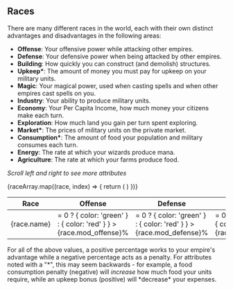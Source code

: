 
## Races

There are many different races in the world, each with their own distinct advantages and disadvantages in the following areas:

- **Offense**: Your offensive power while attacking other empires.
- **Defense**: Your defensive power when being attacked by other empires.
- **Building**: How quickly you can construct (and demolish) structures.
- **Upkeep\***: The amount of money you must pay for upkeep on your military units.
- **Magic**: Your magical power, used when casting spells and when other empires cast spells on you.
- **Industry**: Your ability to produce military units.
- **Economy**: Your Per Capita Income, how much money your citizens make each turn.
- **Exploration**: How much land you gain per turn spent exploring.
- **Market\***: The prices of military units on the private market.
- **Consumption\***: The amount of food your population and military consumes each turn.
- **Energy**: The rate at which your wizards produce mana.
- **Agriculture**: The rate at which your farms produce food.

_Scroll left and right to see more attributes_

<div className={classes.guideTable}>
	<table>
		<thead>
			<tr>
				<th>Race</th>
				<th>Offense</th>
				<th>Defense</th>
				<th>Building</th>
				<th>Upkeep*</th>
				<th>Magic</th>
				<th>Industry</th>
				<th>Economy</th>
				<th>Exploration</th>
				<th>Market*</th>
				<th>Consumption*</th>
				<th>Energy</th>
				<th>Agriculture</th>
			</tr>
		</thead>
		<tbody>
			{raceArray.map((race, index) => {
				return (
					<tr key={index}>
						<td>{race.name}</td>
						<td
							style={
								race.mod_offense >= 0 ? { color: 'green' } : { color: 'red' }
							}
						>
							{race.mod_offense}%
						</td>
						<td
							style={
								race.mod_defense >= 0 ? { color: 'green' } : { color: 'red' }
							}
						>
							{race.mod_defense}%
						</td>
						<td
							style={
								race.mod_buildrate >= 0 ? { color: 'green' } : { color: 'red' }
							}
						>
							{race.mod_buildrate}%
						</td>
						<td
							style={
								race.mod_expenses >= 0 ? { color: 'green' } : { color: 'red' }
							}
						>
							{race.mod_expenses}%
						</td>
						<td
							style={
								race.mod_magic >= 0 ? { color: 'green' } : { color: 'red' }
							}
						>
							{race.mod_magic}%
						</td>
						<td
							style={
								race.mod_industry >= 0 ? { color: 'green' } : { color: 'red' }
							}
						>
							{race.mod_industry}%
						</td>
						<td
							style={
								race.mod_income >= 0 ? { color: 'green' } : { color: 'red' }
							}
						>
							{race.mod_income}%
						</td>
						<td
							style={
								race.mod_explore >= 0 ? { color: 'green' } : { color: 'red' }
							}
						>
							{race.mod_explore}%
						</td>
						<td
							style={
								race.mod_market >= 0 ? { color: 'green' } : { color: 'red' }
							}
						>
							{race.mod_market}%
						</td>
						<td
							style={
								race.mod_foodcon >= 0 ? { color: 'green' } : { color: 'red' }
							}
						>
							{race.mod_foodcon}%
						</td>
						<td
							style={
								race.mod_runepro >= 0 ? { color: 'green' } : { color: 'red' }
							}
						>
							{race.mod_runepro}%
						</td>
						<td
							style={
								race.mod_foodpro >= 0 ? { color: 'green' } : { color: 'red' }
							}
						>
							{race.mod_foodpro}%
						</td>
					</tr>
				)
			})}
		</tbody>
	</table>
</div>

For all of the above values, a positive percentage works to your empire's advantage while a negative percentage acts as a penalty. For attributes noted with a "*", this may seem backwards - for example, a food consumption penalty (negative) will *increase* how much food your units require, while an upkeep bonus (positive) will *decrease\* your expenses.
